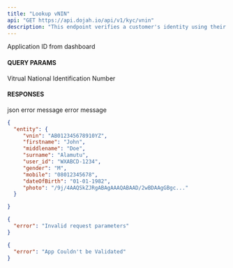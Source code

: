 ```yaml
---
title: "Lookup vNIN"
api: "GET https://api.dojah.io/api/v1/kyc/vnin"
description: "This endpoint verifies a customer's identity using their uniquely generated Virtual NIN (vNIN). The vNIN is generated from NIMC's mobile app"
---
```



<ParamField header="AppId" type="string" required>
  Application ID from dashboard
</ParamField>

#### QUERY PARAMS

<ParamField query="vnin" type="string" required>
  Vitrual National Identification Number

</ParamField>



#### RESPONSES

<ResponseField name="200" type="json">
 json
</ResponseField>

<ResponseField name="400" type="Object">
  <Expandable title="properties">
    <ResponseField name="error" type="string">
      error message
    </ResponseField>

  </Expandable>
</ResponseField>

<ResponseField name="401" type="Object">
  <Expandable title="properties">
    <ResponseField name="error" type="string">
      error message
    </ResponseField>

  </Expandable>
</ResponseField>


<ResponseExample>

```json 200
{
  "entity": {
     "vnin": "AB012345678910YZ",
     "firstname": "John",
     "middlename": "Doe",
     "surname": "Alamutu",
     "user_id": "WXABCD-1234",
     "gender": "M",
     "mobile": "08012345678",
     "dateOfBirth": "01-01-1982",
     "photo": "/9j/4AAQSkZJRgABAgAAAQABAAD/2wBDAAgGBgc..."
  }

}
```

```json 400
{
  "error": "Invalid request parameters"
}
```

```json 401
{
  "error": "App Couldn't be Validated"
}
```


</ResponseExample>